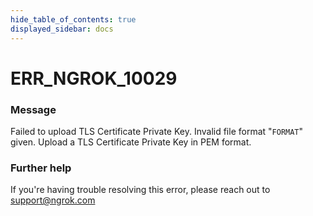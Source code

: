 ```yaml
---
hide_table_of_contents: true
displayed_sidebar: docs
---
```



# ERR_NGROK_10029

### Message

Failed to upload TLS Certificate Private Key. Invalid file format "`FORMAT`" given. Upload a TLS Certificate Private Key in PEM format.

<ErrorDetails error="err_ngrok_10029" />

### Further help

If you're having trouble resolving this error, please reach out to [support@ngrok.com](mailto:support@ngrok.com?subject=Help%20with%20ERR_NGROK_10029)
